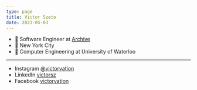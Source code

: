 ```yaml
---
type: page
title: Victor Szeto
date: 2023-05-03
---
```


- 💬 Software Engineer at [Archive](https://archiveresale.com)
- 📍 New York City
- 📖 Computer Engineering at University of Waterloo

---

- Instagram [@victorvation](https://instagram.com/victorvation)
- LinkedIn [victorsz](https://www.linkedin.com/in/victorsz/)
- Facebook [victorvation](https://www.facebook.com/victorvation/)
